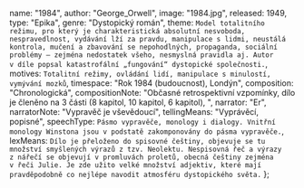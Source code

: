 
  name: "1984",
  author: "George_Orwell",
  image: "1984.jpg",
  released: 1949,
  type: "Epika",
  genre: "Dystopický román",
  theme: `Model totalitního režimu, pro který je charakteristická absolutní
    nesvoboda, nespravedlnost, vydávání lží za pravdu, manipulace s lidmi,
    neustálá kontrola, mučení a zbavování se nepohodlných, propaganda,
    sociální problémy – zejména nedostatek všeho, nesmyslná pravidla aj.
    Autor v díle popsal katastrofální „fungování“ dystopické společnosti.`,
  motives: `Totalitní režimy, ovládání lidí, manipulace s minulostí, vymývání mozků`,
  timespace: "Rok 1984 (budoucnost), Londýn",
  composition: "Chronologická",
  compositionNote:
    "Občasné retrospektivní vzpomínky, dílo je členěno na 3 části (8 kapitol, 10 kapitol, 6 kapitol), ",
  narrator: "Er",
  narratorNote: "Vypravěč je vševědoucí",
  tellingMeans: "Vyprávěcí, popisné",
  speechType: `Pásmo vypravěče, monology i dialogy. Vnitřní monology Winstona jsou
v podstatě zakomponovány do pásma vypravěče.`,
  lexMeans: `Dílo je přeloženo do spisovné češtiny, objevuje se tu množství smyšlených
výrazů z tzv. Neolektu. Nespisovná řeč a výrazy z nářečí se objevují
v promluvách proletů, obecná češtiny zejména v řeči Julie. Je zde užito
velké množství adjektiv, které mají pravděpodobně co nejlépe navodit
atmosféru dystopického světa.`
};

<Title book={book} />

<Book book={book} />

## Postavy

### Winston Smith

Hlavní hrdina knihy. Devětatřicetiletý muž, člen strany, pracující na
ministerstvu pravdy, které se paradoxně zakládá na lžích. Jeho pracovní
náplní je přepisovat novinové články, tak aby minulost korespondovala
s tím, jak je podávána v současnosti. Jednoho dne si koupí deník a v zápisu
poprvé projeví svou nenávist k straně, která postupně vzrůstá. Winston je
na rozdíl od zbytku populace mnohem hůře manipulovatelný, poměrně
chytrý , svéhlavý, ochotný udělat téměř cokoli, aby stranu poškodil.

### Julie

Mladá dívka, naoko vzorná soudružka, řadící se k mladým asexuálům,
která však denně projevuje svůj tichý vzdor – nevěří válce, nenávidí
stranu, užívá si milostných avantýr, krade jídlo určené pro vnistraníky a
hlavně miluje Winstona. Revoluce a zničení strany ji příliš nezajímá,
důležité je pro ni to, jak strana ubližuje jejímu žití a jak se jim může co
nejvíce vymanit.

### O’Brien

Člen vnistrany, který se s Winstonem spojí a řekne mu, že ve skutečnosti
je členem tajného bratrstva, vedeného údajným Emanuelem Goldsteinem.
Vybídne jej, aby se k bratrstvu přidal a Winston tak i společně s Julií učiní.
O’Breinova loajalita k straně je však skutečná a členství v bratrstvu jen
předstírá, aby Winstona usvědčil z psychokrimu – i jen pouhé myšlence
proti straně a Velkému bratrovi. Je vysoce inteligentní, dokáže vytušit
každou Winstonovu myšlenku a předvídat jeho chování. Je však absolutně
necitelný a věří ve správnost systému strany, přestože si je vědom všeho,
co strana dělá – lží, mučení i nesvobody.

### Syme

Winstonův rádoby přítel, jeden z hlavních tvůrců slovníku Neolektu –
jazyka, který má nahradit angličtinu a eliminovat všechny „nepotřebné“
výrazy, zejména ty, ve kterých by bylo možno vyjádřit či jen uvažovat o
nelibosti ke straně. Přestože všechny hodnoty stran zastává a nepáchá nic
co by neměl, až moc mu to myslí a jednoho dne je dle Winstonova
předpokladu eliminován – jakoby nikdy neexistoval.

## Děj

Hlavním hrdinou románu je úředník, soudruh Winston Smith, který žije roku 1984 
v Londýně ve fiktivní zemi Oceánii. Vládne velmi tvrdá diktatura v čele s tzv. 
Velkým bratrem. Oficiální ideologie se nazývá Angsoc (původně anglický 
socialismus, v anglickém originále knihy Ingsoc) a její ústřední hesla zní:

**Válka je mír; Svoboda je otroctví; Nevědomost je síla**

Životní úroveň je bídná a zhoršuje se. Winston pracuje na Ministerstvu pravdy, 
jež se zabývá manipulováním minulosti, upravování dokumentů tak, aby byly 
stále platné. Winstonovou prací je upravovat stará čísla novin. Oceánie vede 
střídavě válku se zeměmi Eurasie a Eastasie. Pokud se změní situace, ze 
spojence se stal nepřítel a z nepřítele spojenec, Winston a další úředníci 
přepisují všechny články, které v minulosti vyšly. Velký bratr totiž nikdy 
nemění svá rozhodnutí, má absolutní pravdu. Podobně se přepisují předpovědi 
průmyslové výroby, válečného vývoje apod. Ve skutečnosti se nelze spolehnout 
na pravdivost ani u letopočtu.

Winston se nedokáže bránit myšlenkám na minulost. Postupně začíná pátrat, 
jaký byl život před nastolením diktatury Strany a domnívá se, že nebyl takový, 
jak jej líčí oficiální propaganda. Přemýšlí o své matce a sestře, které zmizely, 
když byl malý kluk. Začíná si psát deník. Dobře ale ví, že jej na každém kroku i 
v soukromí sleduje ideopolicie pomocí všudypřítomné techniky. Stejně jako všechny 
ostatní členy Strany. Myšlenky proti Straně jsou ideozločin, který se tvrdě 
trestá. A člověka může prozradit i pouhý výraz tváře či mluvení ze spaní. Děti 
jsou ve stranické organizaci vychovávány k udávání rodičů.

Během děje se do Winstona zamiluje Julie. Láska sama o sobě i sexuální touha je 
ideozločin, proto se oba pečlivě skrývají. S Julií o samotě mimo dosah techniky 
může Winston mluvit svobodně. Julie je totiž také proti straně a Winston není 
její první láska, ani první milenec. Jsou si ale od začátku vědomi, že ideopolicie 
je dříve či později odhalí a zničí.

Obyvatelstvo Oceánie se rozděluje na členy Vnitřní strany (2 % obyvatel, cca 
6 milionů), kteří skutečně vládnou, členy Vnější strany, kteří pracují pro stát a 
vykonávají jeho vůli (členem je i Winston) a proletariát, který tvoří 
85 % společnosti. Proléti jsou považováni za méněcenné, žijí ve velmi chudých 
poměrech, stát se o ně nestará a nechává jim relativní volnost, dokud se mezi 
nimi neobjeví někdo, kdo by se mohl pro Stranu stát nebezpečným. Winstonovi a 
Julii se do rukou dostane kniha známého odpůrce režimu Emanuela Goldsteina, 
Teorie a praxe oligarchického kolektivismu. V ní se Winston dozvídá jak celý 
systém funguje, ale nedozví se proč svět vypadá právě tak. Otázka proč zůstává 
symbolicky nezodpovězena v celém románu.

Nakonec jsou Winston i Julie zatčeni a odvedeni do cel Ministerstva lásky. Winston 
při těžkém mučení prozradí vše, co ví a mnohem víc. Přeje si zemřít, ale nemá 
možnost. Ptá se sám sebe i svých mučitelů, co po něm Strana ještě chce. Později 
pochopí, že cílem vůbec není dostat z vězně informace a pak jej popravit. Strana 
chce úplné pokoření a obrat myšlení o 180 stupňů. Chce po něm, aby upřímně miloval 
Velkého bratra a bezmezně mu věřil. To se zdá zhola nemožné. Ale surovost promyšleně 
kombinovaná s vlídnými domluvami a obdobími klidu nakonec vedou k cíli. (Svou roli 
hraje jistě i Stockholmský syndrom.) Winston v okamžicích vrcholné hrůzy přestane 
dokonce i milovat Julii a je zcela pokořen.

Poté se vězeň překvapivě ocitá zpátky na svobodě. Ale už je jiným člověkem. Znovu je 
zaměstnán na Ministerstvu pravdy a dokonce lépe placen. Ideopolicie už se o něj 
nezajímá a jeho by ani nenapadlo proti něčemu protestovat, byť jen v myšlenkách. 
Setká se i s Julií, ale i ona ho zradila a je zcela podrobená. Winston si uvědomuje, 
že navzdory všemu teď Velkého bratra miluje a ctí. Čtenář ale vidí, že není jisté ani 
to, že Velký bratr je žijící osoba. Goldstein a jeho kniha jsou promyšleným dílem 
Strany. Na knize se podílelo více autorů, např. i O'Brien, který Winstonovi knihu dal 
a na Ministerstvu lásky ho poté vyslýchal a mučil.

Děj knihy se odehrává v sedmi letech, v zemi kde neplatí žádné psané zákony a není 
kam utéct. Jde o vylíčení diktatury, která vládne tak efektivně, že si lidé přestávají 
uvědomovat jiné možnosti, přestávají myslet. Vnímají jen hesla a strojově vytvářenou 
zábavu (romány, poezii i hudbu). Prakticky nikdo už na způsobu života, který lze shrnout 
do několika hesel, nevidí nic špatného. <i className="text-gray"> (Wikipedie)</i>

<GeorgeOrwell />

<Antiutopie />
